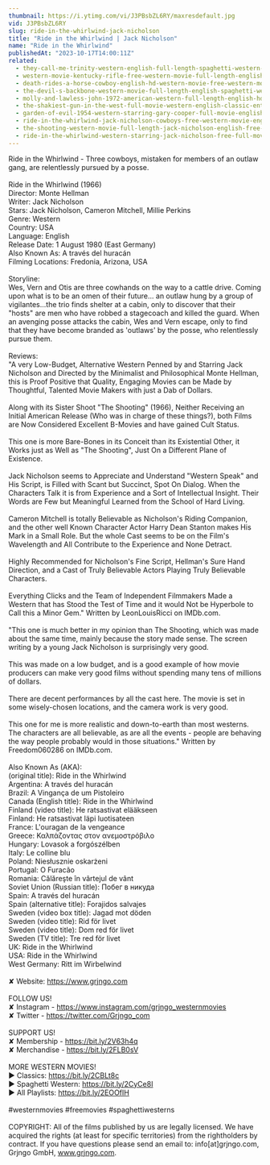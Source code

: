 ```yaml
---
thumbnail: https://i.ytimg.com/vi/J3PBsbZL6RY/maxresdefault.jpg
vid: J3PBsbZL6RY
slug: ride-in-the-whirlwind-jack-nicholson
title: "Ride in the Whirlwind | Jack Nicholson"
name: "Ride in the Whirlwind"
publishedAt: "2023-10-17T14:00:11Z"
related:
  - they-call-me-trinity-western-english-full-length-spaghetti-western-film-full-movie
  - western-movie-kentucky-rifle-free-western-movie-full-length-english-full-movies
  - death-rides-a-horse-cowboy-english-hd-western-movie-free-western-movies
  - the-devil-s-backbone-western-movie-full-length-english-spaghetti-western-cowboyfilm-watchfree
  - molly-and-lawless-john-1972-american-western-full-length-english-hd-free-full-moves
  - the-shakiest-gun-in-the-west-full-movie-western-english-classic-entire-film-full-free-movies
  - garden-of-evil-1954-western-starring-gary-cooper-full-movie-english-full-free-western-movies
  - ride-in-the-whirlwind-jack-nicholson-cowboys-free-western-movie-english
  - the-shooting-western-movie-full-length-jack-nicholson-english-free-full-westerns
  - ride-in-the-whirlwind-western-starring-jack-nicholson-free-full-movie-english-youtube-movies
---
```


Ride in the Whirlwind - Three cowboys, mistaken for members of an outlaw gang, are relentlessly pursued by a posse.<br />
<br />
Ride in the Whirlwind (1966)<br />
Director: Monte Hellman<br />
Writer: Jack Nicholson<br />
Stars: Jack Nicholson, Cameron Mitchell, Millie Perkins <br />
Genre: Western <br />
Country: USA<br />
Language: English<br />
Release Date: 1 August 1980 (East Germany) <br />
Also Known As: A través del huracán <br />
Filming Locations: Fredonia, Arizona, USA <br />
<br />
Storyline:<br />
Wes, Vern and Otis are three cowhands on the way to a cattle drive. Coming upon what is to be an omen of their future... an outlaw hung by a group of vigilantes...the trio finds shelter at a cabin, only to discover that their "hosts" are men who have robbed a stagecoach and killed the guard. When an avenging posse attacks the cabin, Wes and Vern escape, only to find that they have become branded as 'outlaws' by the posse, who relentlessly pursue them.<br />
<br />
Reviews:<br />
"A very Low-Budget, Alternative Western Penned by and Starring Jack Nicholson and Directed by the Minimalist and Philosophical Monte Hellman, this is Proof Positive that Quality, Engaging Movies can be Made by Thoughtful, Talented Movie Makers with just a Dab of Dollars.<br />
<br />
Along with its Sister Shoot "The Shooting" (1966), Neither Receiving an Initial American Release (Who was in charge of these things?), both Films are Now Considered Excellent B-Movies and have gained Cult Status.<br />
<br />
This one is more Bare-Bones in its Conceit than its Existential Other, it Works just as Well as "The Shooting", Just On a Different Plane of Existence.<br />
<br />
Jack Nicholson seems to Appreciate and Understand "Western Speak" and His Script, is Filled with Scant but Succinct, Spot On Dialog. When the Characters Talk it is from Experience and a Sort of Intellectual Insight. Their Words are Few but Meaningful Learned from the School of Hard Living.<br />
<br />
Cameron Mitchell is totally Believable as Nicholson's Riding Companion, and the other well Known Character Actor Harry Dean Stanton makes His Mark in a Small Role. But the whole Cast seems to be on the Film's Wavelength and All Contribute to the Experience and None Detract.<br />
<br />
Highly Recommended for Nicholson's Fine Script, Hellman's Sure Hand Direction, and a Cast of Truly Believable Actors Playing Truly Believable Characters.<br />
<br />
Everything Clicks and the Team of Independent Filmmakers Made a Western that has Stood the Test of Time and it would Not be Hyperbole to Call this a Minor Gem." Written by LeonLouisRicci on IMDb.com.<br />
<br />
"This one is much better in my opinion than The Shooting, which was made about the same time, mainly because the story made sense. The screen writing by a young Jack Nicholson is surprisingly very good.<br />
<br />
This was made on a low budget, and is a good example of how movie producers can make very good films without spending many tens of millions of dollars.<br />
<br />
There are decent performances by all the cast here. The movie is set in some wisely-chosen locations, and the camera work is very good.<br />
<br />
This one for me is more realistic and down-to-earth than most westerns. The characters are all believable, as are all the events - people are behaving the way people probably would in those situations." Written by Freedom060286 on IMDb.com.<br />
<br />
Also Known As (AKA):<br />
(original title): Ride in the Whirlwind<br />
Argentina: A través del huracán<br />
Brazil: A Vingança de um Pistoleiro<br />
Canada (English title): Ride in the Whirlwind<br />
Finland (video title): He ratsastivat elääkseen<br />
Finland: He ratsastivat läpi luotisateen<br />
France: L'ouragan de la vengeance<br />
Greece: Καλπάζοντας στον ανεμοστρόβιλο<br />
Hungary: Lovasok a forgószélben<br />
Italy: Le colline blu<br />
Poland: Niesłusznie oskarżeni<br />
Portugal: O Furacão<br />
Romania: Călăreşte în vârtejul de vânt<br />
Soviet Union (Russian title): Побег в никуда<br />
Spain: A través del huracán<br />
Spain (alternative title): Forajidos salvajes<br />
Sweden (video box title): Jagad mot döden<br />
Sweden (video title): Rid för livet<br />
Sweden (video title): Dom red för livet<br />
Sweden (TV title): Tre red för livet<br />
UK: Ride in the Whirlwind<br />
USA: Ride in the Whirlwind<br />
West Germany: Ritt im Wirbelwind<br />
<br />
✘ Website: https://www.grjngo.com<br />
<br />
FOLLOW US!<br />
✘ Instagram - https://www.instagram.com/grjngo_westernmovies<br />
✘ Twitter - https://twitter.com/Grjngo_com<br />
<br />
SUPPORT US!<br />
✘ Membership - https://bit.ly/2V63h4q<br />
✘ Merchandise - https://bit.ly/2FLB0sV<br />
<br />
MORE WESTERN MOVIES! <br />
► Classics: https://bit.ly/2CBLt8c <br />
► Spaghetti Western: https://bit.ly/2CyCe8I <br />
► All Playlists: https://bit.ly/2EOOfIH <br />
<br />
#westernmovies #freemovies #spaghettiwesterns<br />
<br />
COPYRIGHT: All of the films published by us are legally licensed. We have acquired the rights (at least for specific territories) from the rightholders by contract. If you have questions please send an email to: info[at]grjngo.com, Grjngo GmbH, www.grjngo.com.